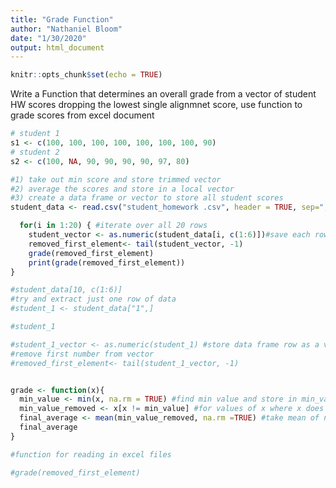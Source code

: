 ```yaml
---
title: "Grade Function"
author: "Nathaniel Bloom"
date: "1/30/2020"
output: html_document
---
```


```r
knitr::opts_chunk$set(echo = TRUE)
```
Write a Function that determines an overall grade from a vector of student HW scores dropping the lowest single alignmnet score, use function to grade scores from excel document 
```r
# student 1
s1 <- c(100, 100, 100, 100, 100, 100, 100, 90)
# student 2
s2 <- c(100, NA, 90, 90, 90, 90, 97, 80)

#1) take out min score and store trimmed vector 
#2) average the scores and store in a local vector 
#3) create a data frame or vector to store all student scores 
student_data <- read.csv("student_homework .csv", header = TRUE, sep=",") #read in excel file as .csv

  for(i in 1:20) { #iterate over all 20 rows 
    student_vector <- as.numeric(student_data[i, c(1:6)])#save each row as vector from i rows and columns 1:6 
    removed_first_element<- tail(student_vector, -1)
    grade(removed_first_element)
    print(grade(removed_first_element))
}

#student_data[10, c(1:6)]
#try and extract just one row of data 
#student_1 <- student_data["1",]

#student_1

#student_1_vector <- as.numeric(student_1) #store data frame row as a vector 
#remove first number from vector 
#removed_first_element<- tail(student_1_vector, -1)


grade <- function(x){   
  min_value <- min(x, na.rm = TRUE) #find min value and store in min_value
  min_value_removed <- x[x != min_value] #for values of x where x does not equal the min value are stored in min_value_removed 
  final_average <- mean(min_value_removed, na.rm =TRUE) #take mean of new vector and store in final_average 
  final_average 
}

#function for reading in excel files 

#grade(removed_first_element)
```

